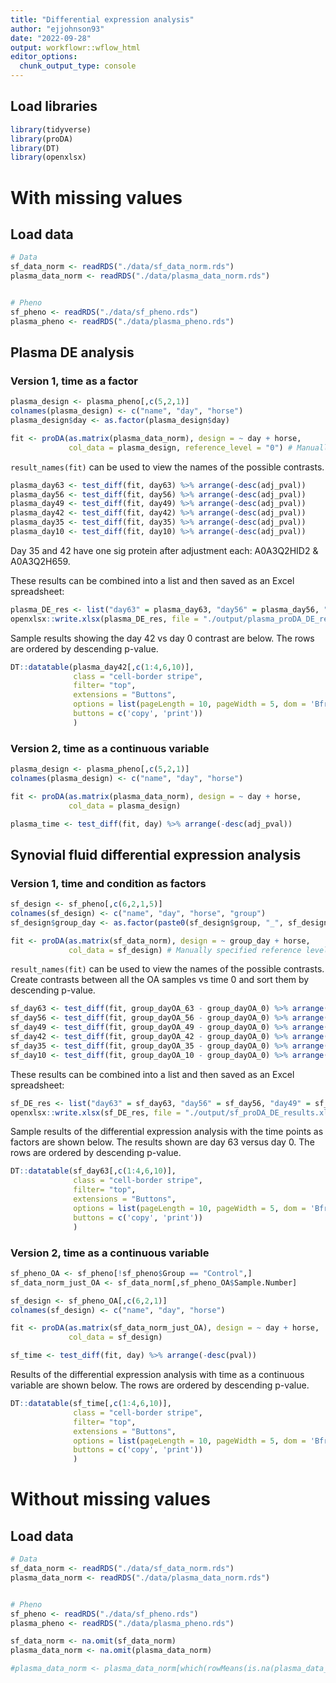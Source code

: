 ```yaml
---
title: "Differential expression analysis"
author: "ejjohnson93"
date: "2022-09-28"
output: workflowr::wflow_html
editor_options:
  chunk_output_type: console
---
```


## Load libraries

```r

library(tidyverse)
library(proDA)
library(DT)
library(openxlsx)

```

# With missing values

## Load data


```r

# Data
sf_data_norm <- readRDS("./data/sf_data_norm.rds")
plasma_data_norm <- readRDS("./data/plasma_data_norm.rds")


# Pheno
sf_pheno <- readRDS("./data/sf_pheno.rds")
plasma_pheno <- readRDS("./data/plasma_pheno.rds")

```


## Plasma DE analysis 

### Version 1, time as a factor 

```r

plasma_design <- plasma_pheno[,c(5,2,1)]
colnames(plasma_design) <- c("name", "day", "horse")
plasma_design$day <- as.factor(plasma_design$day)

```



```r

fit <- proDA(as.matrix(plasma_data_norm), design = ~ day + horse, 
             col_data = plasma_design, reference_level = "0") # Manually specified reference level but confirmed its 0 by default

```


`result_names(fit)` can be used to view the names of the possible contrasts. 

```r

plasma_day63 <- test_diff(fit, day63) %>% arrange(-desc(adj_pval))
plasma_day56 <- test_diff(fit, day56) %>% arrange(-desc(adj_pval))
plasma_day49 <- test_diff(fit, day49) %>% arrange(-desc(adj_pval))
plasma_day42 <- test_diff(fit, day42) %>% arrange(-desc(adj_pval))
plasma_day35 <- test_diff(fit, day35) %>% arrange(-desc(adj_pval))
plasma_day10 <- test_diff(fit, day10) %>% arrange(-desc(adj_pval))

```

Day 35 and 42 have one sig protein after adjustment each: A0A3Q2HID2 & 	A0A3Q2H659.  

These results can be combined into a list and then saved as an Excel spreadsheet: 

```r

plasma_DE_res <- list("day63" = plasma_day63, "day56" = plasma_day56, "day49" = plasma_day49, "day42" = plasma_day42, "day35" = plasma_day35, "day10" = plasma_day10)
openxlsx::write.xlsx(plasma_DE_res, file = "./output/plasma_proDA_DE_results.xlsx")

```


Sample results showing the day 42 vs day 0 contrast are below. The rows are ordered by descending p-value. 

```r

DT::datatable(plasma_day42[,c(1:4,6,10)], 
              class = "cell-border stripe", 
              filter= "top", 
              extensions = "Buttons",
              options = list(pageLength = 10, pageWidth = 5, dom = 'Bfrtip',
              buttons = c('copy', 'print'))
              )

```



### Version 2, time as a continuous variable 

```r

plasma_design <- plasma_pheno[,c(5,2,1)]
colnames(plasma_design) <- c("name", "day", "horse")

```



```r

fit <- proDA(as.matrix(plasma_data_norm), design = ~ day + horse, 
             col_data = plasma_design) 

```



```r

plasma_time <- test_diff(fit, day) %>% arrange(-desc(adj_pval))

```



## Synovial fluid differential expression analysis 

### Version 1, time and condition as factors 

```r

sf_design <- sf_pheno[,c(6,2,1,5)]
colnames(sf_design) <- c("name", "day", "horse", "group")
sf_design$group_day <- as.factor(paste0(sf_design$group, "_", sf_design$day))

```



```r

fit <- proDA(as.matrix(sf_data_norm), design = ~ group_day + horse, 
             col_data = sf_design) # Manually specified reference level but confirmed its 0 by default

```


`result_names(fit)` can be used to view the names of the possible contrasts. Create contrasts between all the OA samples vs time 0 and sort them by descending p-value. 

```r

sf_day63 <- test_diff(fit, group_dayOA_63 - group_dayOA_0) %>% arrange(-desc(pval))
sf_day56 <- test_diff(fit, group_dayOA_56 - group_dayOA_0) %>% arrange(-desc(pval))
sf_day49 <- test_diff(fit, group_dayOA_49 - group_dayOA_0) %>% arrange(-desc(pval))
sf_day42 <- test_diff(fit, group_dayOA_42 - group_dayOA_0) %>% arrange(-desc(pval))
sf_day35 <- test_diff(fit, group_dayOA_35 - group_dayOA_0) %>% arrange(-desc(pval))
sf_day10 <- test_diff(fit, group_dayOA_10 - group_dayOA_0) %>% arrange(-desc(pval))

```


These results can be combined into a list and then saved as an Excel spreadsheet: 

```r

sf_DE_res <- list("day63" = sf_day63, "day56" = sf_day56, "day49" = sf_day49, "day42" = sf_day42, "day35" = sf_day35, "day10" = sf_day10)
openxlsx::write.xlsx(sf_DE_res, file = "./output/sf_proDA_DE_results.xlsx")

```


Sample results of the differential expression analysis with the time points as factors are shown below. The results shown are day 63 versus day 0. The rows are ordered by descending p-value. 

```r

DT::datatable(sf_day63[,c(1:4,6,10)], 
              class = "cell-border stripe", 
              filter= "top", 
              extensions = "Buttons",
              options = list(pageLength = 10, pageWidth = 5, dom = 'Bfrtip',
              buttons = c('copy', 'print'))
              )

```

### Version 2, time as a continuous variable 

```r

sf_pheno_OA <- sf_pheno[!sf_pheno$Group == "Control",]
sf_data_norm_just_OA <- sf_data_norm[,sf_pheno_OA$Sample.Number]

```

```r

sf_design <- sf_pheno_OA[,c(6,2,1)]
colnames(sf_design) <- c("name", "day", "horse")

```


```r

fit <- proDA(as.matrix(sf_data_norm_just_OA), design = ~ day + horse, 
             col_data = sf_design) 

```


```r

sf_time <- test_diff(fit, day) %>% arrange(-desc(pval))

```


Results of the differential expression analysis with time as a continuous variable are shown below. The rows are ordered by descending p-value. 

```r

DT::datatable(sf_time[,c(1:4,6,10)], 
              class = "cell-border stripe", 
              filter= "top", 
              extensions = "Buttons",
              options = list(pageLength = 10, pageWidth = 5, dom = 'Bfrtip',
              buttons = c('copy', 'print'))
              )

```



# Without missing values

## Load data

```r

# Data
sf_data_norm <- readRDS("./data/sf_data_norm.rds")
plasma_data_norm <- readRDS("./data/plasma_data_norm.rds")


# Pheno
sf_pheno <- readRDS("./data/sf_pheno.rds")
plasma_pheno <- readRDS("./data/plasma_pheno.rds")

```


```r

sf_data_norm <- na.omit(sf_data_norm)
plasma_data_norm <- na.omit(plasma_data_norm)

#plasma_data_norm <- plasma_data_norm[which(rowMeans(is.na(plasma_data_norm)) < 0.1), ]

```
